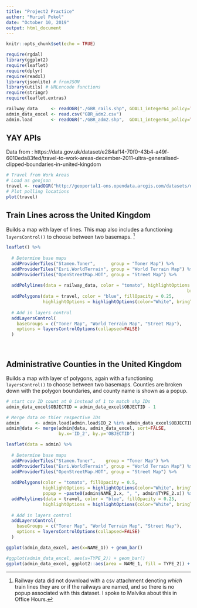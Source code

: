 ---
title: "Project2 Practice"
author: "Muriel Pokol"
date: "October 10, 2019"
output: html_document
---

```{r setup, include=FALSE}
knitr::opts_chunk$set(echo = TRUE)
```

```{r setup2, include=FALSE}
require(rgdal)
library(ggplot2)
require(leaflet)
require(dplyr)
require(readxl)
library(jsonlite) # fromJSON
library(utils) # URLencode functions
require(stringr)
require(leaflet.extras)

```

```{r, data_load, results='hide'}
railway_data     <- readOGR("./GBR_rails.shp", GDAL1_integer64_policy=TRUE)  # for lines map
admin_data_excel <- read.csv("GBR_adm2.csv")                                 # for poly map
admin.load       <- readOGR("./GBR_adm2.shp",  GDAL1_integer64_policy=TRUE)  # for poly map  
```

## YAY APIs
Data from : https://data.gov.uk/dataset/e284af14-70f0-43b4-a49f-6010eda83fed/travel-to-work-areas-december-2011-ultra-generalised-clipped-boundaries-in-united-kingdom
```{r, esri}
# Travel from Work Areas
# Load as geojson
travel <- readOGR("http://geoportal1-ons.opendata.arcgis.com/datasets/d3062ec5f03b49a7be631d71586cac8c_4.geojson")
# Plot polling locations
plot(travel)
```

## Train Lines across the United Kingdom
Builds a map with layer of lines.  This map also includes a functioning `layersControl()` to choose between two basemaps. [^1]
 
[^1]: Railway data did not download with a csv attachment denoting *which* train lines they are or if the railways are named, and so there is no popup associated with this dataset. I spoke to Malvika about this in Office Hours. 

```{r, lines}
leaflet() %>%
  
  # Determine base maps
  addProviderTiles("Stamen.Toner",      group = "Toner Map") %>%
  addProviderTiles("Esri.WorldTerrain", group = "World Terrain Map") %>%
  addProviderTiles("OpenStreetMap.HOT", group = "Street Map") %>% 
  
  addPolylines(data = railway_data, color = "tomato", highlightOptions = highlightOptions(color="White", 
                                                                     bringToFront=TRUE)) %>%
  addPolygons(data = travel, color = "blue", fillOpacity = 0.25, 
              highlightOptions = highlightOptions(color="White", bringToFront=TRUE)) %>%
  
  # Add in layers control
  addLayersControl(
    baseGroups = c("Toner Map", "World Terrain Map", "Street Map"),
    options = layersControlOptions(collapsed=FALSE)
  )
```

<br>

## Administrative Counties in the United Kingdom 
Builds a map with layer of polygons, again with a functioning `layersControl()` to choose between two basemaps. Counties are broken down with the polygon boundaries, and county name is shown as a popup.
```{r, merge}
# start csv ID count at 0 instead of 1 to match shp IDs
admin_data_excel$OBJECTID = admin_data_excel$OBJECTID - 1

# Merge data on thier respective IDs
admin      <- admin.load[admin.load$ID_2 %in% admin_data_excel$OBJECTID,]
admin@data <- merge(admin@data, admin_data_excel, sort=FALSE,
                    by.x='ID_2', by.y='OBJECTID')
```

```{r, polygons}
leaflet(data = admin) %>% 
  
  # Determine base maps
  addProviderTiles("Stamen.Toner",    group = "Toner Map") %>%
  addProviderTiles("Esri.WorldTerrain", group = "World Terrain Map") %>%
  addProviderTiles("OpenStreetMap.HOT", group = "Street Map") %>%
  
  addPolygons(color = "tomato", fillOpacity = 0.5, 
              highlightOptions = highlightOptions(color="White", bringToFront=TRUE),
              popup = ~paste0(admin$NAME_2.x, ", ", admin$TYPE_2.x)) %>%
  addPolylines(data = travel, color = "blue", fillOpacity = 0.25, 
              highlightOptions = highlightOptions(color="White", bringToFront=TRUE)) %>%
  
  # Add in layers control
  addLayersControl(
    baseGroups = c("Toner Map", "World Terrain Map", "Street Map"),
    options = layersControlOptions(collapsed=FALSE)
  )
```


```{r}

ggplot(admin_data_excel, aes(x=NAME_1)) + geom_bar()

```

```{r}

#ggplot(admin_data_excel, aes(x=TYPE_2)) + geom_bar()
ggplot(admin_data_excel, ggplot2::aes(area = NAME_1, fill = TYPE_2)) + geom_treemap()
```





